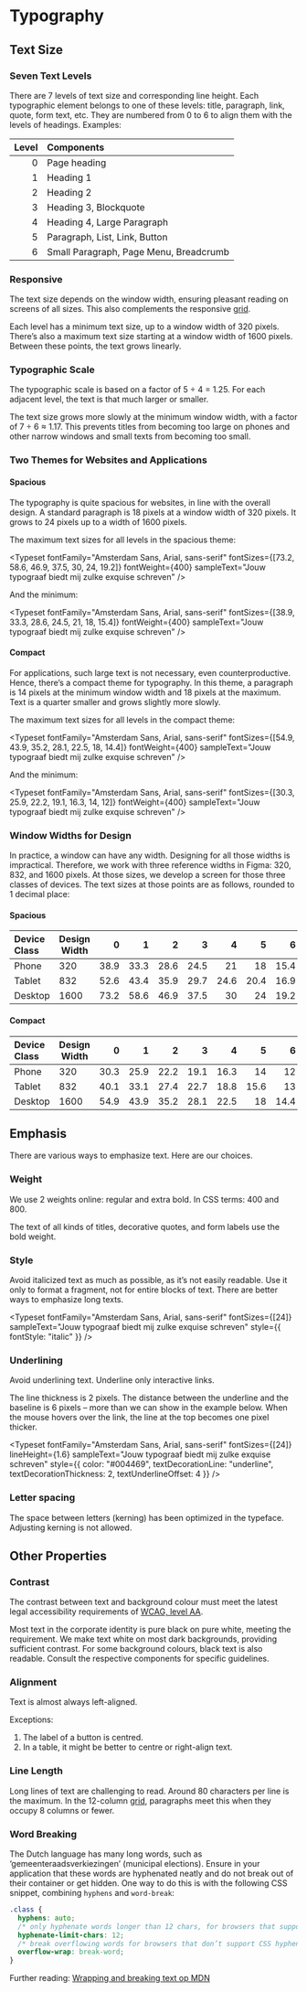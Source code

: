 
<Meta title="Docs/Design Guidelines/Typography" />

# Typography

## Text Size

### Seven Text Levels

There are 7 levels of text size and corresponding line height.
Each typographic element belongs to one of these levels: title, paragraph, link, quote, form text, etc.
They are numbered from 0 to 6 to align them with the levels of headings.
Examples:

| Level | Components                             |
| ----: | :------------------------------------- |
|     0 | Page heading                           |
|     1 | Heading 1                              |
|     2 | Heading 2                              |
|     3 | Heading 3, Blockquote                  |
|     4 | Heading 4, Large Paragraph             |
|     5 | Paragraph, List, Link, Button          |
|     6 | Small Paragraph, Page Menu, Breadcrumb |

### Responsive

The text size depends on the window width, ensuring pleasant reading on screens of all sizes.
This also complements the responsive [grid](/docs/react-components-layout-grid--docs).

Each level has a minimum text size, up to a window width of 320 pixels.
There’s also a maximum text size starting at a window width of 1600 pixels.
Between these points, the text grows linearly.

### Typographic Scale

The typographic scale is based on a factor of 5 ÷ 4 = 1.25.
For each adjacent level, the text is that much larger or smaller.

The text size grows more slowly at the minimum window width, with a factor of 7 ÷ 6 ≈ 1.17.
This prevents titles from becoming too large on phones and other narrow windows and small texts from becoming too small.

### Two Themes for Websites and Applications

#### Spacious

The typography is quite spacious for websites, in line with the overall design.
A standard paragraph is 18 pixels at a window width of 320 pixels.
It grows to 24 pixels up to a width of 1600 pixels.

The maximum text sizes for all levels in the spacious theme:

<Typeset
  fontFamily="Amsterdam Sans, Arial, sans-serif"
  fontSizes={[73.2, 58.6, 46.9, 37.5, 30, 24, 19.2]}
  fontWeight={400}
  sampleText="Jouw typograaf biedt mij zulke exquise schreven"
/>

And the minimum:

<Typeset
  fontFamily="Amsterdam Sans, Arial, sans-serif"
  fontSizes={[38.9, 33.3, 28.6, 24.5, 21, 18, 15.4]}
  fontWeight={400}
  sampleText="Jouw typograaf biedt mij zulke exquise schreven"
/>

#### Compact

For applications, such large text is not necessary, even counterproductive.
Hence, there’s a compact theme for typography.
In this theme, a paragraph is 14 pixels at the minimum window width and 18 pixels at the maximum.
Text is a quarter smaller and grows slightly more slowly.

The maximum text sizes for all levels in the compact theme:

<Typeset
  fontFamily="Amsterdam Sans, Arial, sans-serif"
  fontSizes={[54.9, 43.9, 35.2, 28.1, 22.5, 18, 14.4]}
  fontWeight={400}
  sampleText="Jouw typograaf biedt mij zulke exquise schreven"
/>

And the minimum:

<Typeset
  fontFamily="Amsterdam Sans, Arial, sans-serif"
  fontSizes={[30.3, 25.9, 22.2, 19.1, 16.3, 14, 12]}
  fontWeight={400}
  sampleText="Jouw typograaf biedt mij zulke exquise schreven"
/>

### Window Widths for Design

In practice, a window can have any width.
Designing for all those widths is impractical.
Therefore, we work with three reference widths in Figma: 320, 832, and 1600 pixels.
At those sizes, we develop a screen for those three classes of devices.
The text sizes at those points are as follows, rounded to 1 decimal place:

#### Spacious

| Device Class | Design Width |    0 |    1 |    2 |    3 |    4 |    5 |    6 |
| :----------- | ------------ | ---: | ---: | ---: | ---: | ---: | ---: | ---: |
| Phone        | 320          | 38.9 | 33.3 | 28.6 | 24.5 |   21 |   18 | 15.4 |
| Tablet       | 832          | 52.6 | 43.4 | 35.9 | 29.7 | 24.6 | 20.4 | 16.9 |
| Desktop      | 1600         | 73.2 | 58.6 | 46.9 | 37.5 |   30 |   24 | 19.2 |

#### Compact

| Device Class | Design Width |    0 |    1 |    2 |    3 |    4 |    5 |    6 |
| :----------- | ------------ | ---: | ---: | ---: | ---: | ---: | ---: | ---: |
| Phone        | 320          | 30.3 | 25.9 | 22.2 | 19.1 | 16.3 |   14 |   12 |
| Tablet       | 832          | 40.1 | 33.1 | 27.4 | 22.7 | 18.8 | 15.6 |   13 |
| Desktop      | 1600         | 54.9 | 43.9 | 35.2 | 28.1 | 22.5 |   18 | 14.4 |

## Emphasis

There are various ways to emphasize text.
Here are our choices.

### Weight

We use 2 weights online: regular and extra bold.
In CSS terms: 400 and 800.

<Typeset
  fontFamily="Amsterdam Sans, Arial, sans-serif"
  fontSizes={[24]}
  fontWeight={400}
  sampleText="Jouw typograaf biedt mij zulke exquise schreven"
/>

The text of all kinds of titles, decorative quotes, and form labels use the bold weight.

<Typeset
  fontFamily="Amsterdam Sans, Arial, sans-serif"
  fontSizes={[24]}
  fontWeight={800}
  sampleText="Jouw typograaf biedt mij zulke exquise schreven"
/>

### Style

Avoid italicized text as much as possible, as it’s not easily readable.
Use it only to format a fragment, not for entire blocks of text.
There are better ways to emphasize long texts.

<Typeset
  fontFamily="Amsterdam Sans, Arial, sans-serif"
  fontSizes={[24]}
  sampleText="Jouw typograaf biedt mij zulke exquise schreven"
  style={{ fontStyle: "italic" }}
/>

### Underlining

Avoid underlining text.
Underline only interactive links.

The line thickness is 2 pixels.
The distance between the underline and the baseline is 6 pixels –
more than we can show in the example below.
When the mouse hovers over the link, the line at the top becomes one pixel thicker.

<Typeset
  fontFamily="Amsterdam Sans, Arial, sans-serif"
  fontSizes={[24]}
  lineHeight={1.6}
  sampleText="Jouw typograaf biedt mij zulke exquise schreven"
  style={{ color: "#004469", textDecorationLine: "underline", textDecorationThickness: 2, textUnderlineOffset: 4 }}
/>

### Letter spacing

The space between letters (kerning) has been optimized in the typeface.
Adjusting kerning is not allowed.

## Other Properties

### Contrast

The contrast between text and background colour must meet the latest legal accessibility requirements of [WCAG, level AA](https://www.w3.org/WAI/WCAG21/Understanding/contrast-minimum.html).

Most text in the corporate identity is pure black on pure white, meeting the requirement.
We make text white on most dark backgrounds, providing sufficient contrast.
For some background colours, black text is also readable.
Consult the respective components for specific guidelines.

### Alignment

Text is almost always left-aligned.

Exceptions:

1. The label of a button is centred.
2. In a table, it might be better to centre or right-align text.

### Line Length

Long lines of text are challenging to read.
Around 80 characters per line is the maximum.
In the 12-column [grid](/docs/react-components-layout-grid--docs), paragraphs meet this when they occupy 8 columns or fewer.

### Word Breaking

The Dutch language has many long words, such as ‘gemeenteraadsverkiezingen’ (municipal elections).
Ensure in your application that these words are hyphenated neatly and do not break out of their container or get hidden.
One way to do this is with the following CSS snippet, combining `hyphens` and `word-break`:

```css
.class {
  hyphens: auto;
  /* only hyphenate words longer than 12 chars, for browsers that support it */
  hyphenate-limit-chars: 12;
  /* break overflowing words for browsers that don’t support CSS hyphens */
  overflow-wrap: break-word;
}
```

Further reading: [Wrapping and breaking text op MDN](https://developer.mozilla.org/en-US/docs/Web/CSS/CSS_text/Wrapping_breaking_text)
